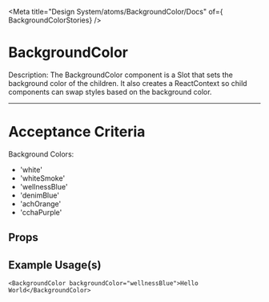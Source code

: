 
<Meta title="Design System/atoms/BackgroundColor/Docs" of={ BackgroundColorStories} />

# BackgroundColor

Description: The BackgroundColor component is a Slot that sets the background color of the children.
It also creates a ReactContext so child components can swap styles based on the background color.

---
# Acceptance Criteria
Background Colors:
- 'white'
- 'whiteSmoke'
- 'wellnessBlue'
- 'denimBlue'
- 'achOrange'
- 'cchaPurple'

<Stories />

## Props
<Controls />


## Example Usage(s)
```tsx
<BackgroundColor backgroundColor="wellnessBlue">Hello World</BackgroundColor>
```
